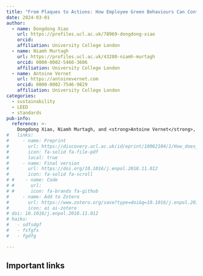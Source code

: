 ```yaml
---
title: "From Plaques to Actions: How Employee Green Behaviours Can Contribute to the Substantive Implementations of Voluntary Sustainability Standards"
date: 2024-03-01
author:
  - name: Dongdong Xiao
    url: https://profiles.ucl.ac.uk/78969-dongdong-xiao
    orcid: 
    affiliation: University College London
  - name: Niamh Murtagh
    url: https://profiles.ucl.ac.uk/43280-niamh-murtagh
    orcid: 0000-0002-5466-3606
    affiliation: University College London
  - name: Antoine Vernet
    url: https://antoinevernet.com
    orcid: 0000-0002-7546-9829
    affiliation: University College London
categories:
  - sustainability
  - LEED
  - standards
pub-info:
  reference: >-
    Dongdong Xiao, Niamh Murtagh, and <strong>Antoine Vernet</strong>, "From Plaques to Actions: How Employee Green Behaviours Can Contribute to the Substantive Implementations of Voluntary Sustainability Standards," <em>Working paper</em>
#   links:
#     - name: Preprint
#       url: https://discovery.ucl.ac.uk/id/eprint/10062104/1/How_does_energy_matter_Energy_Policy.pdf
#       icon: fa-solid fa-file-pdf
#       local: true
#     - name: Final version
#       url: https://doi.org/10.1016/j.enpol.2018.11.012
#       icon: fa-solid fa-scroll
# #    - name: Code
# #      url: 
# #      icon: fa-brands fa-github
#     - name: Add to Zotero
#       url: https://www.zotero.org/save?type=doi&q=10.1016/j.enpol.2018.11.012
#       icon: ai ai-zotero
# doi: 10.1016/j.enpol.2018.11.012
# haiku:
#   - sdfsdgf
#   - fsfgfs
#   - fgdfg

---
```


## Important links

<!-- - [Paper (preprint)](https://discovery.ucl.ac.uk/id/eprint/10157025/3/Vernet_GnS%20Manuscript_RnR2_210622_cut.pdf) -->
<!-- - [GitHub repository](https://github.com/) -->
<!-- 

## Abstract -->


<!--
## Important figures

![Figure 2: fff](fdd.png)

![Figure 4: ffff](fdd.png)

-->
<!-- 
## Citation

<p class="buttons" style="text-align:center;">
<a class="btn btn-danger" target="_blank" href="https://www.zotero.org/save?type=doi&q=10.1016/j.enpol.2018.11.012">{{< ai zotero >}}&emsp;Add to Zotero {{< fa square-arrow-up-right >}}</a>
</p> -->

